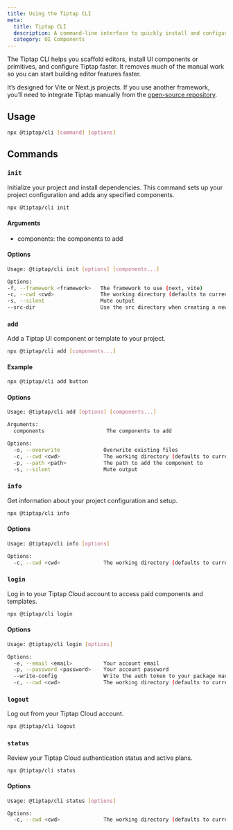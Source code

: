 ```yaml
---
title: Using the Tiptap CLI
meta:
  title: Tiptap CLI
  description: A command-line interface to quickly install and configure Tiptap UI components. Learn how to get started in the docs!
  category: UI Components
---
```


The Tiptap CLI helps you scaffold editors, install UI components or primitives, and configure Tiptap faster. It removes much of the manual work so you can start building editor features faster.

It’s designed for Vite or Next.js projects. If you use another framework, you’ll need to integrate Tiptap manually from the [open-source repository](https://github.com/ueberdosis/tiptap-ui-components).

## Usage

```bash
npx @tiptap/cli [command] [options]
```

## Commands

### `init`

Initialize your project and install dependencies. This command sets up your project configuration and adds any specified components.

```bash
npx @tiptap/cli init
```

#### Arguments

- components: the components to add

#### Options

```bash
Usage: @tiptap/cli init [options] [components...]

Options:
-f, --framework <framework>   The framework to use (next, vite)
-c, --cwd <cwd>               The working directory (defaults to current directory)
-s, --silent                  Mute output
--src-dir                     Use the src directory when creating a new project
```

### `add`

Add a Tiptap UI component or template to your project.

```bash
npx @tiptap/cli add [components...]
```

#### Example

```bash
npx @tiptap/cli add button
```

#### Options

```bash
Usage: @tiptap/cli add [options] [components...]

Arguments:
  components                    The components to add

Options:
  -o, --overwrite              Overwrite existing files
  -c, --cwd <cwd>              The working directory (defaults to current directory)
  -p, --path <path>            The path to add the component to
  -s, --silent                 Mute output
```

### `info`

Get information about your project configuration and setup.

```bash
npx @tiptap/cli info
```

#### Options

```bash
Usage: @tiptap/cli info [options]

Options:
  -c, --cwd <cwd>              The working directory (defaults to current directory)
```

### `login`

Log in to your Tiptap Cloud account to access paid components and templates.

```bash
npx @tiptap/cli login
```

#### Options

```bash
Usage: @tiptap/cli login [options]

Options:
  -e, --email <email>          Your account email
  -p, --password <password>    Your account password
  --write-config               Write the auth token to your package manager config
  -c, --cwd <cwd>              The working directory (defaults to current directory)
```

### `logout`

Log out from your Tiptap Cloud account.

```bash
npx @tiptap/cli logout
```

### `status`

Review your Tiptap Cloud authentication status and active plans.

```bash
npx @tiptap/cli status
```

#### Options

```bash
Usage: @tiptap/cli status [options]

Options:
  -c, --cwd <cwd>              The working directory (defaults to current directory)
```
